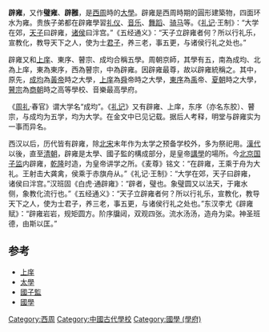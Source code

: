 '''辟雍'''，又作'''璧雍'''、'''辟雝'''，是[[西周|西周]]時的[[大學|大學]]。辟雍是西周時期的圓形建築物，四面环水为雍。贵族子弟都在辟雍學習[[礼仪|礼仪]]、[[音乐|音乐]]、[[舞蹈|舞蹈]]、[[骑马|骑马]]等。《[[礼记|礼记]]·王制》：“大学在郊，[[天子|天子]]曰辟雍，[[诸侯|诸侯]]曰泮宫。”《五经通义》：“天子立辟雍者何？所以行礼乐，宣教化，教导天下之人，使为士[[君子|君子]]，养三老，事五更，与诸侯行礼之处也。”

辟雍又和[[上庠|上庠]]、東序、瞽宗、成均合稱五學。周朝京師，其學有五，南為成均、北為上庠，東為東序，西為瞽宗，中為辟雍。因辟雍最尊，故以辟雍統稱之。其中，原先，[[成均|成均]]為[[黃帝|黃帝]]時之大學，[[上庠|上庠]]為[[舜|舜]]帝時之大學，[[東序|東序]]為[[禹|禹]]帝、[[夏朝|夏朝]]時之大學，[[瞽宗|瞽宗]]為[[商朝|商朝]]時之高等學校、音樂最高學府。

《[[周礼|周礼]]·春官》谓大学名“成均”。《[[礼记|礼记]]》又有辟雍、上庠，东序（亦名东胶）、瞽宗，与成均为五学，均为大学。在金文中已见记载。据后人考释，明堂与辟雍实为一事而异名。

西汉以后，历代皆有辟雍，除[[北宋|北宋]]末年作为太学之预备学校外，多为祭祀用。[[漢代|漢代]]以後，直至[[清朝|清朝]]，辟雍是太學、國子監的構成部分，是皇帝[[講學|講學]]的場所。今[[北京国子监|北京国子监]]内辟雍，[[乾隆|乾隆]]时造，为皇帝讲学之所。《麦尊》铭文：“在辟雍，王乘于舟为大礼。王射击大龚禽，侯乘于赤旗舟从。”《礼记·王制》：“大学在郊，天子曰辟雍，诸侯曰泮宫。”汉班固《白虎·通辟雍》：“辟者，璧也。象璧圆又以法天，于雍水侧，象教化流行也。”《五经通义》：“天子立辟雍者何？所以行礼乐，宣教化，教导天下之人，使为士君子，养三老，事五更，与诸侯行礼之处也。”东汉李尤《辟雍赋》：“辟雍岩岩，规矩圆方。阶序牖闼，双观四张。流水汤汤，造舟为梁。神圣班德，由斯以匡。”

== 参考 ==
*[[上庠|上庠]]
*[[太學|太學]]
*[[國子監|國子監]]
*[[國學_(學府)|國學]]

{{中國歷史小作品}}

[[Category:西周|Category:西周]]
[[Category:中國古代學校|Category:中國古代學校]]
[[Category:國學_(學府)|Category:國學 (學府)]]